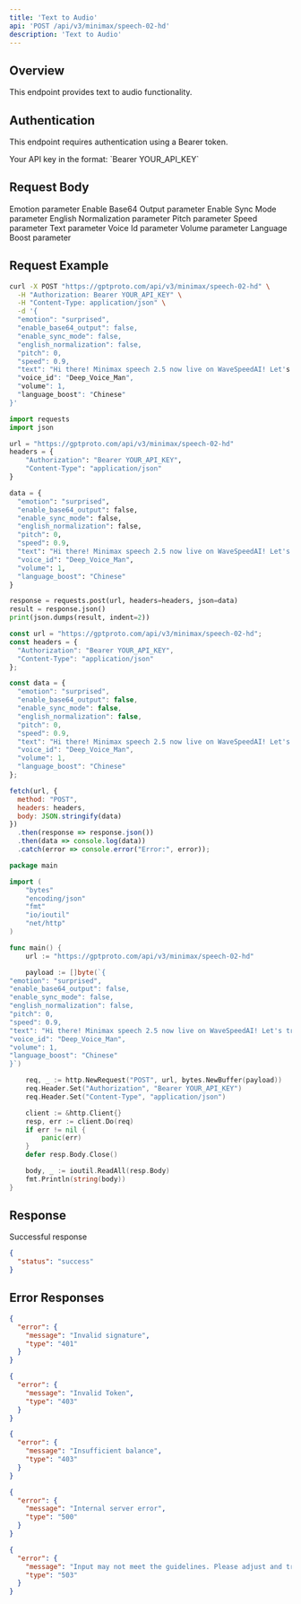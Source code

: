 ```yaml
---
title: 'Text to Audio'
api: 'POST /api/v3/minimax/speech-02-hd'
description: 'Text to Audio'
---
```


## Overview

This endpoint provides text to audio functionality.

## Authentication

This endpoint requires authentication using a Bearer token.

<ParamField header="Authorization" type="string" required default="sk-***********">
  Your API key in the format: `Bearer YOUR_API_KEY`
</ParamField>

## Request Body

<ParamField body="emotion" type="string"  default="surprised">
  Emotion parameter
</ParamField>

<ParamField body="enable_base64_output" type="boolean"  default="false">
  Enable Base64 Output parameter
</ParamField>

<ParamField body="enable_sync_mode" type="boolean"  default="false">
  Enable Sync Mode parameter
</ParamField>

<ParamField body="english_normalization" type="boolean"  default="false">
  English Normalization parameter
</ParamField>

<ParamField body="pitch" type="integer"  default="0">
  Pitch parameter
</ParamField>

<ParamField body="speed" type="number"  default="0.9">
  Speed parameter
</ParamField>

<ParamField body="text" type="string"  default="Hi there! Minimax speech 2.5 now live on WaveSpeedAI! Let&apos;s try it!">
  Text parameter
</ParamField>

<ParamField body="voice_id" type="string"  default="Deep_Voice_Man">
  Voice Id parameter
</ParamField>

<ParamField body="volume" type="integer"  default="1">
  Volume parameter
</ParamField>

<ParamField body="language_boost" type="string"  default="Chinese">
  Language Boost parameter
</ParamField>

## Request Example

<CodeGroup>

```bash cURL
curl -X POST "https://gptproto.com/api/v3/minimax/speech-02-hd" \
  -H "Authorization: Bearer YOUR_API_KEY" \
  -H "Content-Type: application/json" \
  -d '{
  "emotion": "surprised",
  "enable_base64_output": false,
  "enable_sync_mode": false,
  "english_normalization": false,
  "pitch": 0,
  "speed": 0.9,
  "text": "Hi there! Minimax speech 2.5 now live on WaveSpeedAI! Let's try it!",
  "voice_id": "Deep_Voice_Man",
  "volume": 1,
  "language_boost": "Chinese"
}'
```

```python Python
import requests
import json

url = "https://gptproto.com/api/v3/minimax/speech-02-hd"
headers = {
    "Authorization": "Bearer YOUR_API_KEY",
    "Content-Type": "application/json"
}

data = {
  "emotion": "surprised",
  "enable_base64_output": false,
  "enable_sync_mode": false,
  "english_normalization": false,
  "pitch": 0,
  "speed": 0.9,
  "text": "Hi there! Minimax speech 2.5 now live on WaveSpeedAI! Let's try it!",
  "voice_id": "Deep_Voice_Man",
  "volume": 1,
  "language_boost": "Chinese"
}

response = requests.post(url, headers=headers, json=data)
result = response.json()
print(json.dumps(result, indent=2))
```

```javascript JavaScript
const url = "https://gptproto.com/api/v3/minimax/speech-02-hd";
const headers = {
  "Authorization": "Bearer YOUR_API_KEY",
  "Content-Type": "application/json"
};

const data = {
  "emotion": "surprised",
  "enable_base64_output": false,
  "enable_sync_mode": false,
  "english_normalization": false,
  "pitch": 0,
  "speed": 0.9,
  "text": "Hi there! Minimax speech 2.5 now live on WaveSpeedAI! Let's try it!",
  "voice_id": "Deep_Voice_Man",
  "volume": 1,
  "language_boost": "Chinese"
};

fetch(url, {
  method: "POST",
  headers: headers,
  body: JSON.stringify(data)
})
  .then(response => response.json())
  .then(data => console.log(data))
  .catch(error => console.error("Error:", error));
```

```go Go
package main

import (
    "bytes"
    "encoding/json"
    "fmt"
    "io/ioutil"
    "net/http"
)

func main() {
    url := "https://gptproto.com/api/v3/minimax/speech-02-hd"

    payload := []byte(`{
"emotion": "surprised",
"enable_base64_output": false,
"enable_sync_mode": false,
"english_normalization": false,
"pitch": 0,
"speed": 0.9,
"text": "Hi there! Minimax speech 2.5 now live on WaveSpeedAI! Let's try it!",
"voice_id": "Deep_Voice_Man",
"volume": 1,
"language_boost": "Chinese"
}`)

    req, _ := http.NewRequest("POST", url, bytes.NewBuffer(payload))
    req.Header.Set("Authorization", "Bearer YOUR_API_KEY")
    req.Header.Set("Content-Type", "application/json")

    client := &http.Client{}
    resp, err := client.Do(req)
    if err != nil {
        panic(err)
    }
    defer resp.Body.Close()

    body, _ := ioutil.ReadAll(resp.Body)
    fmt.Println(string(body))
}
```

</CodeGroup>

## Response

<ResponseField name="Success" type="200">
  Successful response

```json
{
  "status": "success"
}
```
</ResponseField>

## Error Responses

<ResponseExample>

```json 401 - Invalid signature
{
  "error": {
    "message": "Invalid signature",
    "type": "401"
  }
}
```

```json 403 - Invalid Token
{
  "error": {
    "message": "Invalid Token",
    "type": "403"
  }
}
```

```json 403 - Insufficient balance
{
  "error": {
    "message": "Insufficient balance",
    "type": "403"
  }
}
```

```json 500 - Internal server error
{
  "error": {
    "message": "Internal server error",
    "type": "500"
  }
}
```

```json 503 - Content policy violation
{
  "error": {
    "message": "Input may not meet the guidelines. Please adjust and try again.",
    "type": "503"
  }
}
```

</ResponseExample>

